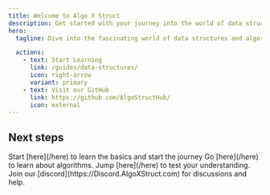 ```yaml
---
title: Welcome to Algo X Struct
description: Get started with your journey into the world of data structures and algorithms.
hero:
  tagline: Dive into the fascinating world of data structures and algorithms!

  actions:
    - text: Start Learning
      link: /guides/data-structures/
      icon: right-arrow
      variant: primary
    - text: Visit our GitHub
      link: https://github.com/AlgoStructHub/
      icon: external
---
```



## Next steps

<CardGrid stagger>
    <Card title="Understand Basics" icon="pencil">
		Start [here](/here) to learn the basics and start the journey
    </Card>
    <Card title="Learn Algorithms" icon="add-document">
        Go [here](/here) to learn about algorithms.
    </Card>
    <Card title="Practice Problems" icon="setting">
        Jump [here](/here) to test your understanding.
    </Card>
    <Card title="Community Support" icon="open-book">
        Join our [discord](https://Discord.AlgoXStruct.com) for discussions and help.
    </Card>
</CardGrid>
